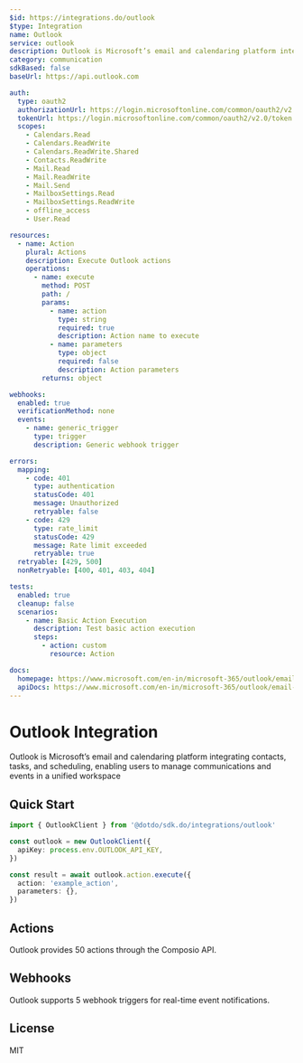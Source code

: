 ```yaml
---
$id: https://integrations.do/outlook
$type: Integration
name: Outlook
service: outlook
description: Outlook is Microsoft’s email and calendaring platform integrating contacts, tasks, and scheduling, enabling users to manage communications and events in a unified workspace
category: communication
sdkBased: false
baseUrl: https://api.outlook.com

auth:
  type: oauth2
  authorizationUrl: https://login.microsoftonline.com/common/oauth2/v2.0/authorize
  tokenUrl: https://login.microsoftonline.com/common/oauth2/v2.0/token
  scopes:
    - Calendars.Read
    - Calendars.ReadWrite
    - Calendars.ReadWrite.Shared
    - Contacts.ReadWrite
    - Mail.Read
    - Mail.ReadWrite
    - Mail.Send
    - MailboxSettings.Read
    - MailboxSettings.ReadWrite
    - offline_access
    - User.Read

resources:
  - name: Action
    plural: Actions
    description: Execute Outlook actions
    operations:
      - name: execute
        method: POST
        path: /
        params:
          - name: action
            type: string
            required: true
            description: Action name to execute
          - name: parameters
            type: object
            required: false
            description: Action parameters
        returns: object

webhooks:
  enabled: true
  verificationMethod: none
  events:
    - name: generic_trigger
      type: trigger
      description: Generic webhook trigger

errors:
  mapping:
    - code: 401
      type: authentication
      statusCode: 401
      message: Unauthorized
      retryable: false
    - code: 429
      type: rate_limit
      statusCode: 429
      message: Rate limit exceeded
      retryable: true
  retryable: [429, 500]
  nonRetryable: [400, 401, 403, 404]

tests:
  enabled: true
  cleanup: false
  scenarios:
    - name: Basic Action Execution
      description: Test basic action execution
      steps:
        - action: custom
          resource: Action

docs:
  homepage: https://www.microsoft.com/en-in/microsoft-365/outlook/email-and-calendar-software-microsoft-outlook
  apiDocs: https://www.microsoft.com/en-in/microsoft-365/outlook/email-and-calendar-software-microsoft-outlook
---
```


# Outlook Integration

Outlook is Microsoft’s email and calendaring platform integrating contacts, tasks, and scheduling, enabling users to manage communications and events in a unified workspace

## Quick Start

```typescript
import { OutlookClient } from '@dotdo/sdk.do/integrations/outlook'

const outlook = new OutlookClient({
  apiKey: process.env.OUTLOOK_API_KEY,
})

const result = await outlook.action.execute({
  action: 'example_action',
  parameters: {},
})
```

## Actions

Outlook provides 50 actions through the Composio API.

## Webhooks

Outlook supports 5 webhook triggers for real-time event notifications.

## License

MIT
